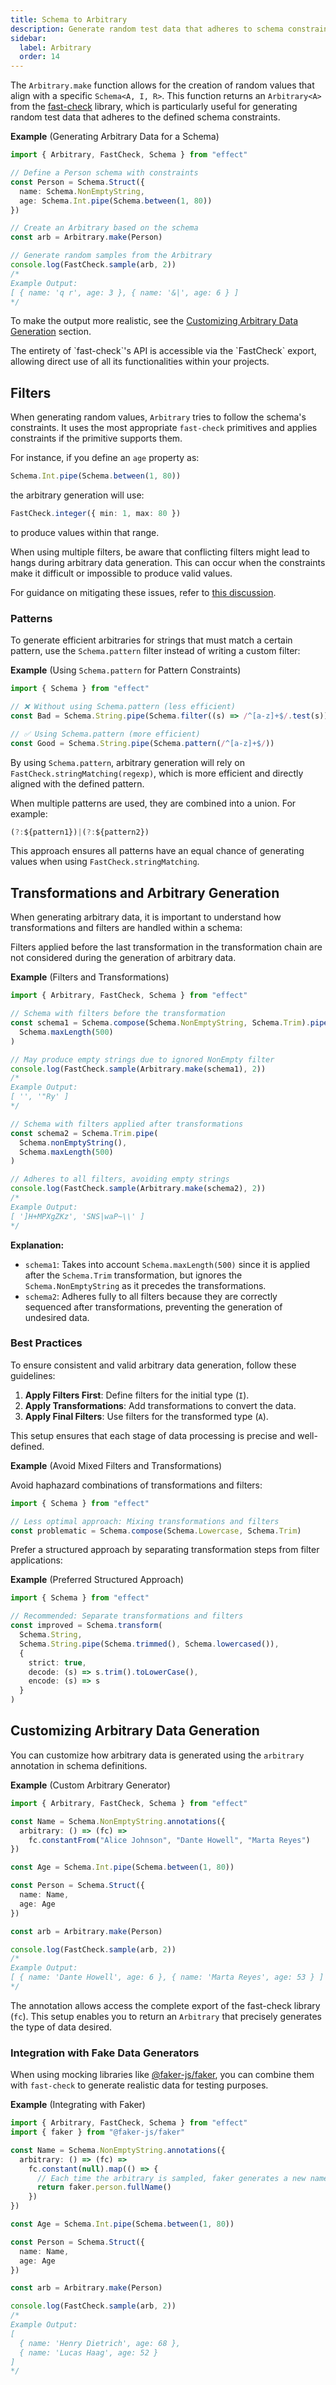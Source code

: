 ```yaml
---
title: Schema to Arbitrary
description: Generate random test data that adheres to schema constraints using Arbitrary, with options for transformations, filters, and custom generation.
sidebar:
  label: Arbitrary
  order: 14
---
```



The `Arbitrary.make` function allows for the creation of random values that align with a specific `Schema<A, I, R>`.
This function returns an `Arbitrary<A>` from the [fast-check](https://github.com/dubzzz/fast-check) library,
which is particularly useful for generating random test data that adheres to the defined schema constraints.

**Example** (Generating Arbitrary Data for a Schema)

```ts twoslash
import { Arbitrary, FastCheck, Schema } from "effect"

// Define a Person schema with constraints
const Person = Schema.Struct({
  name: Schema.NonEmptyString,
  age: Schema.Int.pipe(Schema.between(1, 80))
})

// Create an Arbitrary based on the schema
const arb = Arbitrary.make(Person)

// Generate random samples from the Arbitrary
console.log(FastCheck.sample(arb, 2))
/*
Example Output:
[ { name: 'q r', age: 3 }, { name: '&|', age: 6 } ]
*/
```

To make the output more realistic, see the [Customizing Arbitrary Data Generation](#customizing-arbitrary-data-generation) section.

<Aside type="tip" title="Access FastCheck API">
  The entirety of `fast-check`'s API is accessible via the `FastCheck`
  export, allowing direct use of all its functionalities within your
  projects.
</Aside>

## Filters

When generating random values, `Arbitrary` tries to follow the schema's constraints. It uses the most appropriate `fast-check` primitives and applies constraints if the primitive supports them.

For instance, if you define an `age` property as:

```ts showLineNumbers=false
Schema.Int.pipe(Schema.between(1, 80))
```

the arbitrary generation will use:

```ts showLineNumbers=false
FastCheck.integer({ min: 1, max: 80 })
```

to produce values within that range.

<Aside type="note" title="Avoiding Conflicts in Filters">
When using multiple filters, be aware that conflicting filters might lead to hangs during arbitrary data generation. This can occur when the constraints make it difficult or impossible to produce valid values.

For guidance on mitigating these issues, refer to [this discussion](https://github.com/dubzzz/fast-check/discussions/4659).

</Aside>

### Patterns

To generate efficient arbitraries for strings that must match a certain pattern, use the `Schema.pattern` filter instead of writing a custom filter:

**Example** (Using `Schema.pattern` for Pattern Constraints)

```ts twoslash
import { Schema } from "effect"

// ❌ Without using Schema.pattern (less efficient)
const Bad = Schema.String.pipe(Schema.filter((s) => /^[a-z]+$/.test(s)))

// ✅ Using Schema.pattern (more efficient)
const Good = Schema.String.pipe(Schema.pattern(/^[a-z]+$/))
```

By using `Schema.pattern`, arbitrary generation will rely on `FastCheck.stringMatching(regexp)`, which is more efficient and directly aligned with the defined pattern.

When multiple patterns are used, they are combined into a union. For example:

```ts
(?:${pattern1})|(?:${pattern2})
```

This approach ensures all patterns have an equal chance of generating values when using `FastCheck.stringMatching`.

## Transformations and Arbitrary Generation

When generating arbitrary data, it is important to understand how transformations and filters are handled within a schema:

<Aside type="caution" title="Filters Ignored">
  Filters applied before the last transformation in the transformation
  chain are not considered during the generation of arbitrary data.
</Aside>

**Example** (Filters and Transformations)

```ts twoslash
import { Arbitrary, FastCheck, Schema } from "effect"

// Schema with filters before the transformation
const schema1 = Schema.compose(Schema.NonEmptyString, Schema.Trim).pipe(
  Schema.maxLength(500)
)

// May produce empty strings due to ignored NonEmpty filter
console.log(FastCheck.sample(Arbitrary.make(schema1), 2))
/*
Example Output:
[ '', '"Ry' ]
*/

// Schema with filters applied after transformations
const schema2 = Schema.Trim.pipe(
  Schema.nonEmptyString(),
  Schema.maxLength(500)
)

// Adheres to all filters, avoiding empty strings
console.log(FastCheck.sample(Arbitrary.make(schema2), 2))
/*
Example Output:
[ ']H+MPXgZKz', 'SNS|waP~\\' ]
*/
```

**Explanation:**

- `schema1`: Takes into account `Schema.maxLength(500)` since it is applied after the `Schema.Trim` transformation, but ignores the `Schema.NonEmptyString` as it precedes the transformations.
- `schema2`: Adheres fully to all filters because they are correctly sequenced after transformations, preventing the generation of undesired data.

### Best Practices

To ensure consistent and valid arbitrary data generation, follow these guidelines:

1. **Apply Filters First**: Define filters for the initial type (`I`).
2. **Apply Transformations**: Add transformations to convert the data.
3. **Apply Final Filters**: Use filters for the transformed type (`A`).

This setup ensures that each stage of data processing is precise and well-defined.

**Example** (Avoid Mixed Filters and Transformations)

Avoid haphazard combinations of transformations and filters:

```ts twoslash
import { Schema } from "effect"

// Less optimal approach: Mixing transformations and filters
const problematic = Schema.compose(Schema.Lowercase, Schema.Trim)
```

Prefer a structured approach by separating transformation steps from filter applications:

**Example** (Preferred Structured Approach)

```ts twoslash
import { Schema } from "effect"

// Recommended: Separate transformations and filters
const improved = Schema.transform(
  Schema.String,
  Schema.String.pipe(Schema.trimmed(), Schema.lowercased()),
  {
    strict: true,
    decode: (s) => s.trim().toLowerCase(),
    encode: (s) => s
  }
)
```

## Customizing Arbitrary Data Generation

You can customize how arbitrary data is generated using the `arbitrary` annotation in schema definitions.

**Example** (Custom Arbitrary Generator)

```ts twoslash
import { Arbitrary, FastCheck, Schema } from "effect"

const Name = Schema.NonEmptyString.annotations({
  arbitrary: () => (fc) =>
    fc.constantFrom("Alice Johnson", "Dante Howell", "Marta Reyes")
})

const Age = Schema.Int.pipe(Schema.between(1, 80))

const Person = Schema.Struct({
  name: Name,
  age: Age
})

const arb = Arbitrary.make(Person)

console.log(FastCheck.sample(arb, 2))
/*
Example Output:
[ { name: 'Dante Howell', age: 6 }, { name: 'Marta Reyes', age: 53 } ]
*/
```

The annotation allows access the complete export of the fast-check library (`fc`).
This setup enables you to return an `Arbitrary` that precisely generates the type of data desired.

### Integration with Fake Data Generators

When using mocking libraries like [@faker-js/faker](https://www.npmjs.com/package/@faker-js/faker),
you can combine them with `fast-check` to generate realistic data for testing purposes.

**Example** (Integrating with Faker)

```ts twoslash
import { Arbitrary, FastCheck, Schema } from "effect"
import { faker } from "@faker-js/faker"

const Name = Schema.NonEmptyString.annotations({
  arbitrary: () => (fc) =>
    fc.constant(null).map(() => {
      // Each time the arbitrary is sampled, faker generates a new name
      return faker.person.fullName()
    })
})

const Age = Schema.Int.pipe(Schema.between(1, 80))

const Person = Schema.Struct({
  name: Name,
  age: Age
})

const arb = Arbitrary.make(Person)

console.log(FastCheck.sample(arb, 2))
/*
Example Output:
[
  { name: 'Henry Dietrich', age: 68 },
  { name: 'Lucas Haag', age: 52 }
]
*/
```
